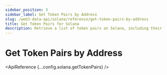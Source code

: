 ```yaml
---
sidebar_position: 3
sidebar_label: Get Token Pairs by Address
slug: /web3-data-api/solana/reference/get-token-pairs-by-address
title: Get Token Pairs for Solana
description: Retrieve a list of token pairs on Solana, including their addresses and metadata.
---
```



# Get Token Pairs by Address <MainnetBadge />

<EthereumApiBanner
  customTitle="Looking for token pairs by address on EVM?"
  customText="Access token pairs data on EVM using our API."
  customButtonText="Explore EVM API"
  customButtonLink="/web3-data-api/evm/reference/get-token-pairs"
/>

<ApiReference {...config.solana.getTokenPairs} />
